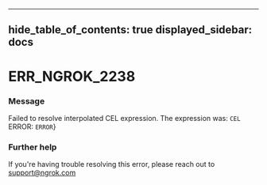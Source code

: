 

---
hide_table_of_contents: true
displayed_sidebar: docs
---


# ERR_NGROK_2238

### Message
Failed to resolve interpolated CEL expression. The expression was: `CEL`
ERROR: `ERROR`}

<ErrorDetails error="err_ngrok_2238" />



### Further help
If you're having trouble resolving this error, please reach out to [support@ngrok.com](mailto:support@ngrok.com?subject=Help%20with%20ERR_NGROK_2238)

